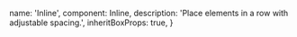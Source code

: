 
  name: 'Inline',
  component: Inline,
  description: 'Place elements in a row with adjustable spacing.',
  inheritBoxProps: true,
}

<Showcase playroomPath="#?code=N4Igxg9gJgpiBcIA8BJAdgGwJZpgAgGcAHAQzBgF5gBtAHRAIFsSMN6AaPexmKLAV0YcuIDCQBOAcxj0AugF8AfLTR48SAApjyACwgZY4vDphZJOgC5UArAAZ5eAPTLV6rWRh6DMIybOWbeycXNU1tT31DY1NzK2A7B2cVJEd0bFwXEHYQAHcsKAsdAgRqAGYAdmt2coA2AA52AEZbACYAFgUgA">
  <Inline>
    <Placeholder height={50} width={60} />
    <Placeholder height={50} width={100} />
    <Placeholder height={50} width={30} />
    <Placeholder height={50} width={150} />
  </Inline>
</Showcase>
